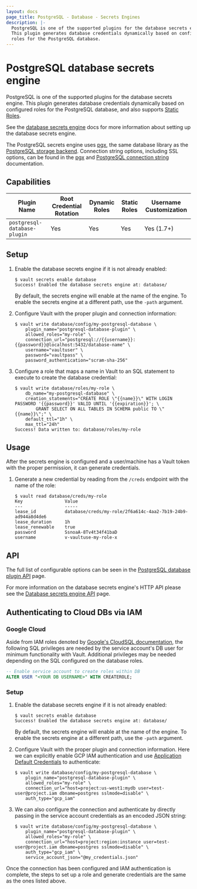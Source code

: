 ```yaml
---
layout: docs
page_title: PostgreSQL - Database - Secrets Engines
description: |-
  PostgreSQL is one of the supported plugins for the database secrets engine.
  This plugin generates database credentials dynamically based on configured
  roles for the PostgreSQL database.
---
```


# PostgreSQL database secrets engine

PostgreSQL is one of the supported plugins for the database secrets engine. This
plugin generates database credentials dynamically based on configured roles for
the PostgreSQL database, and also supports [Static
Roles](/vault/docs/secrets/databases#static-roles).

See the [database secrets engine](/vault/docs/secrets/databases) docs for
more information about setting up the database secrets engine.

The PostgreSQL secrets engine uses [pgx][pgxlib], the same database library as the
[PostgreSQL storage backend](/vault/docs/configuration/storage/postgresql). Connection string
options, including SSL options, can be found in the [pgx][pgxlib] and
[PostgreSQL connection string][pg_conn_docs] documentation.

## Capabilities

| Plugin Name                  | Root Credential Rotation | Dynamic Roles | Static Roles | Username Customization |
| ---------------------------- | ------------------------ | ------------- | ------------ | ---------------------- |
| `postgresql-database-plugin` | Yes                      | Yes           | Yes          | Yes (1.7+)             |

## Setup

1.  Enable the database secrets engine if it is not already enabled:

    ```shell-session
    $ vault secrets enable database
    Success! Enabled the database secrets engine at: database/
    ```

    By default, the secrets engine will enable at the name of the engine. To
    enable the secrets engine at a different path, use the `-path` argument.

1.  Configure Vault with the proper plugin and connection information:

    ```shell-session
    $ vault write database/config/my-postgresql-database \
        plugin_name="postgresql-database-plugin" \
        allowed_roles="my-role" \
        connection_url="postgresql://{{username}}:{{password}}@localhost:5432/database-name" \
        username="vaultuser" \
        password="vaultpass" \
        password_authentication="scram-sha-256"
    ```

1.  Configure a role that maps a name in Vault to an SQL statement to execute to
    create the database credential:

    ```shell-session
    $ vault write database/roles/my-role \
        db_name="my-postgresql-database" \
        creation_statements="CREATE ROLE \"{{name}}\" WITH LOGIN PASSWORD '{{password}}' VALID UNTIL '{{expiration}}'; \
            GRANT SELECT ON ALL TABLES IN SCHEMA public TO \"{{name}}\";" \
        default_ttl="1h" \
        max_ttl="24h"
    Success! Data written to: database/roles/my-role
    ```

## Usage

After the secrets engine is configured and a user/machine has a Vault token with
the proper permission, it can generate credentials.

1.  Generate a new credential by reading from the `/creds` endpoint with the name
    of the role:

    ```shell-session
    $ vault read database/creds/my-role
    Key                Value
    ---                -----
    lease_id           database/creds/my-role/2f6a614c-4aa2-7b19-24b9-ad944a8d4de6
    lease_duration     1h
    lease_renewable    true
    password           SsnoaA-8Tv4t34f41baD
    username           v-vaultuse-my-role-x
    ```

## API

The full list of configurable options can be seen in the [PostgreSQL database
plugin API](/vault/api-docs/secret/databases/postgresql) page.

For more information on the database secrets engine's HTTP API please see the
[Database secrets engine API](/vault/api-docs/secret/databases) page.

[pgxlib]: https://pkg.go.dev/github.com/jackc/pgx/stdlib
[pg_conn_docs]: https://www.postgresql.org/docs/current/libpq-connect.html#LIBPQ-CONNSTRING


## Authenticating to Cloud DBs via IAM

### Google Cloud

Aside from IAM roles denoted by [Google's CloudSQL documentation](https://cloud.google.com/sql/docs/postgres/add-manage-iam-users#creating-a-database-user),
the following SQL privileges are needed by the service account's DB user for minimum functionality with Vault.
Additional privileges may be needed depending on the SQL configured on the database roles.

```sql
-- Enable service account to create roles within DB
ALTER USER "<YOUR DB USERNAME>" WITH CREATEROLE;
```

### Setup

1.  Enable the database secrets engine if it is not already enabled:

    ```shell-session
    $ vault secrets enable database
    Success! Enabled the database secrets engine at: database/
    ```

    By default, the secrets engine will enable at the name of the engine. To
    enable the secrets engine at a different path, use the `-path` argument.

1.  Configure Vault with the proper plugin and connection information. Here we can explicitly enable GCP IAM authentication
    and use [Application Default Credentials](https://cloud.google.com/docs/authentication/provide-credentials-adc#how-to) to authenticate:

    ```shell-session
    $ vault write database/config/my-postgresql-database \
        plugin_name="postgresql-database-plugin" \
        allowed_roles="my-role" \
        connection_url="host=project:us-west1:mydb user=test-user@project.iam dbname=postgres sslmode=disable" \
        auth_type="gcp_iam"
    ```

1.  We can also configure the connection and authenticate by directly passing in the service account credentials
    as an encoded JSON string:

    ```shell-session
    $ vault write database/config/my-postgresql-database \
        plugin_name="postgresql-database-plugin" \
        allowed_roles="my-role" \
        connection_url="host=project:region:instance user=test-user@project.iam dbname=postgres sslmode=disable" \
        auth_type="gcp_iam" \
        service_account_json="@my_credentials.json"

    ```

Once the connection has been configured and IAM authentication is complete, the steps to set up a role and generate
credentials are the same as the ones listed above.
